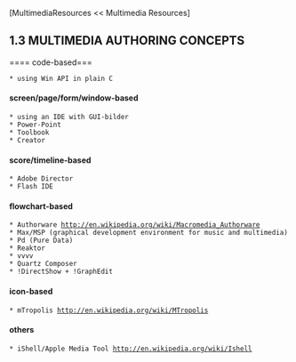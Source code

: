 [MultimediaResources << Multimedia Resources]

==1.3 MULTIMEDIA AUTHORING CONCEPTS==

==== code-based===
 * using Win API in plain C

==== screen/page/form/window-based====
 * using an IDE with GUI-bilder
 * Power-Point
 * Toolbook
 * Creator

==== score/timeline-based====
 * Adobe Director
 * Flash IDE

==== flowchart-based====
 * Authorware [[http://en.wikipedia.org/wiki/Macromedia_Authorware]]
 * Max/MSP (graphical development environment for music and multimedia)
 * Pd (Pure Data)
 * Reaktor
 * vvvv
 * Quartz Composer
 * !DirectShow + !GraphEdit

==== icon-based====
 * mTropolis [[http://en.wikipedia.org/wiki/MTropolis]]

==== others====
 * iShell/Apple Media Tool [[http://en.wikipedia.org/wiki/Ishell]]